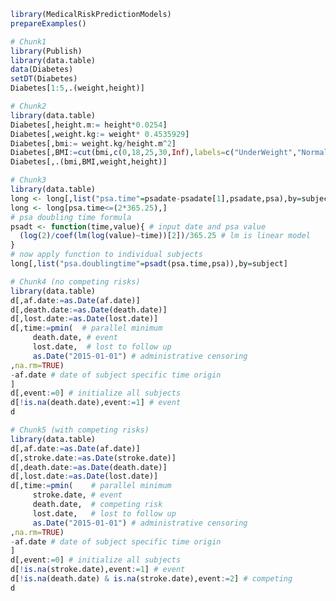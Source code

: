 ```r
library(MedicalRiskPredictionModels)
prepareExamples() 
```

```r
# Chunk1
library(Publish)
library(data.table)
data(Diabetes)
setDT(Diabetes)
Diabetes[1:5,.(weight,height)] 
```

```r
# Chunk2
library(data.table)
Diabetes[,height.m:= height*0.0254]
Diabetes[,weight.kg:= weight* 0.4535929]
Diabetes[,bmi:= weight.kg/height.m^2]
Diabetes[,BMI:=cut(bmi,c(0,18,25,30,Inf),labels=c("UnderWeight","NormalWeight","OverWeight","Obese"))]
Diabetes[,.(bmi,BMI,weight,height)] 
```

```r
# Chunk3
library(data.table)
long <- long[,list("psa.time"=psadate-psadate[1],psadate,psa),by=subject]
long <- long[psa.time<=(2*365.25),]
# psa doubling time formula
psadt <- function(time,value){ # input date and psa value
  (log(2)/coef(lm(log(value)~time))[2])/365.25 # lm is linear model
}
# now apply function to individual subjects
long[,list("psa.doublingtime"=psadt(psa.time,psa)),by=subject] 
```

```r
# Chunk4 (no competing risks)
library(data.table)
d[,af.date:=as.Date(af.date)]
d[,death.date:=as.Date(death.date)]
d[,lost.date:=as.Date(lost.date)]
d[,time:=pmin(  # parallel minimum
     death.date, # event 
     lost.date,  # lost to follow up
     as.Date("2015-01-01") # administrative censoring
,na.rm=TRUE)
-af.date # date of subject specific time origin
]
d[,event:=0] # initialize all subjects
d[!is.na(death.date),event:=1] # event 
d 
```

```r
# Chunk5 (with competing risks)
library(data.table)
d[,af.date:=as.Date(af.date)]
d[,stroke.date:=as.Date(stroke.date)]
d[,death.date:=as.Date(death.date)]
d[,lost.date:=as.Date(lost.date)]
d[,time:=pmin(    # parallel minimum
     stroke.date, # event 
     death.date,  # competing risk 
     lost.date,   # lost to follow up
     as.Date("2015-01-01") # administrative censoring
,na.rm=TRUE)
-af.date # date of subject specific time origin
]
d[,event:=0] # initialize all subjects
d[!is.na(stroke.date),event:=1] # event 
d[!is.na(death.date) & is.na(stroke.date),event:=2] # competing
d 
```

